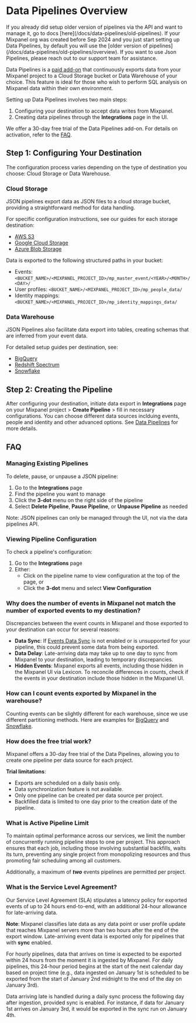 
# Data Pipelines Overview

<Callout type="warning">
  If you already did setup older version of pipelines via the API and want to manage it,
  go to docs [here](/docs/data-pipelines/old-pipelines).
</Callout>

<Callout type="warning">
  If your Mixpanel org was created before Sep 2024 and you just start setting up Data Pipelines,
  by default you will use the [older version of pipelines](/docs/data-pipelines/old-pipelines/overview).
  If you want to use Json Pipelines, please reach out to our support team for assistance.
</Callout>

Data Pipelines is a [paid add-on](https://mixpanel.com/pricing) that continuously exports data from your Mixpanel project to a Cloud Storage bucket or Data Warehouse of your choice. This feature is ideal for those who wish to perform SQL analysis on Mixpanel data within their own environment.

Setting up Data Pipelines involves two main steps:

1. Configuring your destination to accept data writes from Mixpanel.
2. Creating data pipelines through the **Integrations** page in the UI.

We offer a 30-day free trial of the Data Pipelines add-on. For details on activation, refer to the [FAQ](#how-does-the-free-trial-work).

## Step 1: Configuring Your Destination

The configuration process varies depending on the type of destination you choose: Cloud Storage or Data Warehouse.

### Cloud Storage

JSON pipelines export data as JSON files to a cloud storage bucket, providing a straightforward method for data handling.

For specific configuration instructions, see our guides for each storage destination:

- [AWS S3](/docs/data-pipelines/integrations/aws-s3)
- [Google Cloud Storage](/docs/data-pipelines/integrations/gcp-gcs)
- [Azure Blob Storage](/docs/data-pipelines/integrations/azure-blob-storage)

Data is exported to the following structured paths in your bucket:

- Events: `<BUCKET_NAME>/<MIXPANEL_PROJECT_ID>/mp_master_event/<YEAR>/<MONTH>/<DAY>/`
- User profiles: `<BUCKET_NAME>/<MIXPANEL_PROJECT_ID>/mp_people_data/`
- Identity mappings: `<BUCKET_NAME>/<MIXPANEL_PROJECT_ID>/mp_identity_mappings_data/`

### Data Warehouse

JSON Pipelines also facilitate data export into tables, creating schemas that are inferred from your event data.

For detailed setup guides per destination, see:

- [BigQuery](/docs/data-pipelines/integrations/bigquery)
- [Redshift Spectrum](/docs/data-pipelines/integrations/redshift-spectrum)
- [Snowflake](/docs/data-pipelines/integrations/snowflake)

## Step 2: Creating the Pipeline

After configuring your destination, initiate data export in **Integrations** page on your Mixpanel project > **Create Pipeline** > fill in necessary configurations. You can choose different data sources inclduing events, people and identity and other advanced options. See [Data Pipelines](/docs/data-pipelines/json-pipelines) for more details.

## FAQ

### Managing Existing Pipelines

To delete, pause, or unpause a JSON pipeline:

1. Go to the **Integrations** page
2. Find the pipeline you want to manage
3. Click the **3-dot** menu on the right side of the pipeline
4. Select **Delete Pipeline**, **Pause Pipeline**, or **Unpause Pipeline** as needed

Note: JSON pipelines can only be managed through the UI, not via the data pipelines API.

### Viewing Pipeline Configuration

To check a pipeline's configuration:

1. Go to the **Integrations** page
2. Either:
   - Click on the pipeline name to view configuration at the top of the page, or
   - Click the **3-dot** menu and select **View Configuration**

### Why does the number of events in Mixpanel not match the number of exported events to my destination?

Discrepancies between the event counts in Mixpanel and those exported to your destination can occur for several reasons:

- **Data Sync**: If [Events Data Sync](/docs/data-pipelines/json-pipelines#events-data-sync) is not enabled or is unsupported for your pipeline, this could prevent some data from being exported.
- **Data Delay**: Late-arriving data may take up to one day to sync from Mixpanel to your destination, leading to temporary discrepancies.
- **Hidden Events**: Mixpanel exports all events, including those hidden in the Mixpanel UI via Lexicon. To reconcile differences in counts, check if the events in your destination include those hidden in the Mixpanel UI.

### How can I count events exported by Mixpanel in the warehouse?

Counting events can be slightly different for each warehouse, since we use different partitioning methods. Here are examples for [BigQuery](/docs/data-pipelines/integrations/bigquery#get-the-number-of-events-each-day) and [Snowflake](/docs/data-pipelines/integrations/snowflake#get-the-number-of-events-each-day).

### How does the free trial work?

Mixpanel offers a 30-day free trial of the Data Pipelines, allowing you to create one pipeline per data source for each project.

**Trial limitations**:

- Exports are scheduled on a daily basis only.
- Data synchronization feature is not available.
- Only one pipeline can be created per data source per project.
- Backfilled data is limited to one day prior to the creation date of the pipeline.

### What is Active Pipeline Limit

To maintain optimal performance across our services, we limit the number of concurrently running pipeline steps to one per project. This approach ensures that each job, including those involving substantial backfills, waits its turn, preventing any single project from monopolizing resources and thus promoting fair scheduling among all customers.

Additionally, a maximum of **_two_** events pipelines are permitted per project.

### What is the Service Level Agreement?

Our Service Level Agreement (SLA) stipulates a latency policy for exported events of up to 24 hours end-to-end, with an additional 24-hour allowance for late-arriving data.

**Note**: Mixpanel classifies late data as any data point or user profile update that reaches Mixpanel servers more than two hours after the end of the export window. Late-arriving event data is exported only for pipelines that with **sync** enabled.

For hourly pipelines, data that arrives on time is expected to be exported within 24 hours from the moment it is ingested by Mixpanel. For daily pipelines, this 24-hour period begins at the start of the next calendar day based on project time (e.g., data ingested on January 1st is scheduled to be exported from the start of January 2nd midnight to the end of the day on January 3rd).

Data arriving late is handled during a daily sync process the following day after ingestion, provided sync is enabled. For instance, if data for January 1st arrives on January 3rd, it would be exported in the sync run on January 4th.
